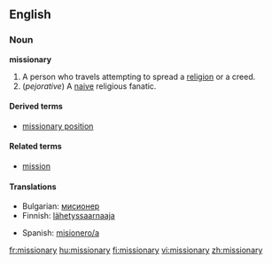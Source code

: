 ==English==

===Noun===
'''missionary'''

# A person who travels attempting to spread a [[religion]] or a creed.
# (''pejorative'') A [[naive]] religious fanatic.

====Derived terms====
*[[missionary position]]

====Related terms====
* [[mission]]

====Translations====
{{top}}
*Bulgarian: [[мисионер]] {{m}}
*Finnish: [[lähetyssaarnaaja]]
{{mid}}
*Spanish: [[misionero/a]]
{{bottom}}

[[fr:missionary]]
[[hu:missionary]]
[[fi:missionary]]
[[vi:missionary]]
[[zh:missionary]]